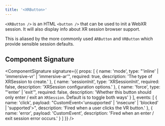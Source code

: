 ```yaml
---
title: '<XRButton>'
---
```


`<XRButton />` is an HTML `<button />` that can be used to init a WebXR session. It will also display info about XR session browser support.

This is aliased by the more commonly used `ARButton` and `VRButton` which provide sensible session defaults.

## Component Signature

<ComponentSignature
  signature={{
    props: [
      {
        name: 'mode',
        type: "'inline' | 'immersive-vr' | 'immersive-ar'",
        required: true,
        description: 'The type of XRSession to create.'
      },
      {
        name: 'sessionInit',
        type: 'XRSessionInit',
        required: false,
        description: 'XRSession configuration options.'
      },
      {
        name: 'force',
        type: "'enter' | 'exit'",
        required: false,
        description:
          'Whether this button should only enter / exit an `XRSession`. Default is to toggle both ways'
      }
    ],
    events: [
      {
        name: 'click',
        payload: "CustomEvent<'unsupported' | 'insecure' | 'blocked' | 'supported'>",
        description: 'Fired when a user clicks the VR button.'
      },
      {
        name: 'error',
        payload: 'CustomEvent<Error>',
        description: 'Fired when an enter / exit session error occurs.'
      }
    ]
  }}
/>
